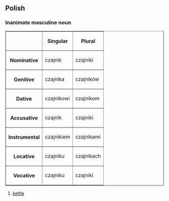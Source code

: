 ==Polish==
===Inanimate masculine noun===
<table border=1>
<tr><th><th>Singular<th>Plural</tr>
<tr><th>Nominative<td>czajnik<td>czajniki</tr>
<tr><th>Genitive<td>czajnika<td>czajników</tr>
<tr><th>Dative<td>czajnikowi<td>czajnikom</tr>
<tr><th>Accusative<td>czajnik<td>czajniki</tr>
<tr><th>Instrumental<td>czajnikiem<td>czajnikami</tr>
<tr><th>Locative<td>czajniku<td>czajnikach</tr>
<tr><th>Vocative<td>czajniku<td>czajniki</tr>
</table>

#[[kettle]]